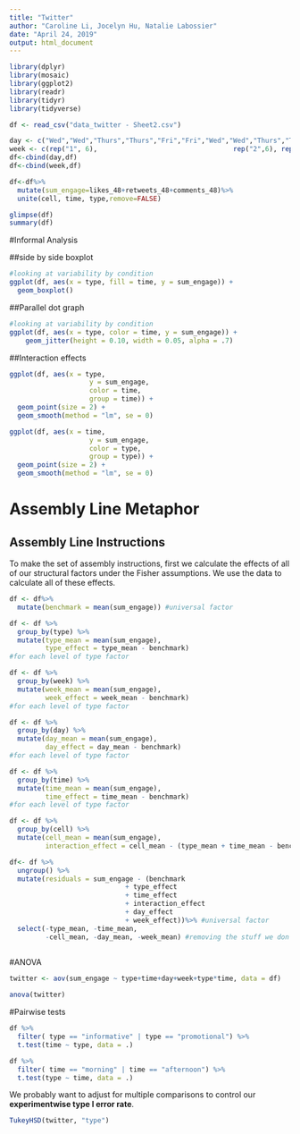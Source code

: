 ```yaml
---
title: "Twitter"
author: "Caroline Li, Jocelyn Hu, Natalie Labossier"
date: "April 24, 2019"
output: html_document
---
```

```r
library(dplyr)
library(mosaic)
library(ggplot2)
library(readr)
library(tidyr)
library(tidyverse)
```

```r
df <- read_csv("data_twitter - Sheet2.csv")

```

```r
day <- c("Wed","Wed","Thurs","Thurs","Fri","Fri","Wed","Wed","Thurs","Thurs","Fri","Fri","Wed","Wed","Thurs","Thurs","Fri","Fri")
week <- c(rep("1", 6),                                  rep("2",6), rep("3",6))
df<-cbind(day,df)
df<-cbind(week,df)

```

```r
df<-df%>%
  mutate(sum_engage=likes_48+retweets_48+comments_48)%>%
  unite(cell, time, type,remove=FALSE)

```
```r

glimpse(df)
summary(df)
```

#Informal Analysis

##side by side boxplot

```r
#looking at variability by condition
ggplot(df, aes(x = type, fill = time, y = sum_engage)) +
  geom_boxplot()

```

##Parallel dot graph

```r
#looking at variability by condition
ggplot(df, aes(x = type, color = time, y = sum_engage)) +
    geom_jitter(height = 0.10, width = 0.05, alpha = .7)
```

##Interaction effects

```r
ggplot(df, aes(x = type, 
                    y = sum_engage, 
                    color = time,
                    group = time)) +
  geom_point(size = 2) +
  geom_smooth(method = "lm", se = 0)
```


```r
ggplot(df, aes(x = time, 
                    y = sum_engage, 
                    color = type,
                    group = type)) +
  geom_point(size = 2) +
  geom_smooth(method = "lm", se = 0)
```


# Assembly Line Metaphor

## Assembly Line Instructions

To make the set of assembly instructions, first we calculate the effects of all of our structural factors under the Fisher assumptions. We use the data to calculate all of these effects.


```r
df <- df%>%
  mutate(benchmark = mean(sum_engage)) #universal factor
```

```r
df <- df %>%
  group_by(type) %>%
  mutate(type_mean = mean(sum_engage),
         type_effect = type_mean - benchmark) 
#for each level of type factor
```

```r
df <- df %>%
  group_by(week) %>%
  mutate(week_mean = mean(sum_engage),
         week_effect = week_mean - benchmark) 
#for each level of type factor
```

```r
df <- df %>%
  group_by(day) %>%
  mutate(day_mean = mean(sum_engage),
         day_effect = day_mean - benchmark) 
#for each level of type factor
```

```r
df <- df %>%
  group_by(time) %>%
  mutate(time_mean = mean(sum_engage),
         time_effect = time_mean - benchmark) 
#for each level of type factor
```

```r
df <- df %>%
  group_by(cell) %>%
  mutate(cell_mean = mean(sum_engage),
         interaction_effect = cell_mean - (type_mean + time_mean - benchmark)) #for each cell of interaction
```

```r
df<- df %>%
  ungroup() %>%
  mutate(residuals = sum_engage - (benchmark 
                             + type_effect 
                             + time_effect 
                             + interaction_effect
                             + day_effect
                             + week_effect))%>% #universal factor
  select(-type_mean, -time_mean, 
         -cell_mean, -day_mean, -week_mean) #removing the stuff we don't need
  
```



#ANOVA

```r
twitter <- aov(sum_engage ~ type+time+day+week+type*time, data = df)

anova(twitter)
```

#Pairwise tests

```r
df %>%
  filter( type == "informative" | type == "promotional") %>%
  t.test(time ~ type, data = .)
```


```r
df %>%
  filter( time == "morning" | time == "afternoon") %>%
  t.test(type ~ time, data = .)
```


We probably want to adjust for multiple comparisons to control our **experimentwise type I error rate**. 

```r
TukeyHSD(twitter, "type")
```
